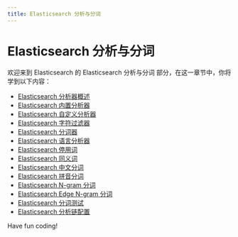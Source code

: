 ```yaml
---
title: Elasticsearch 分析与分词
---
```


# Elasticsearch 分析与分词

欢迎来到 Elasticsearch 的 Elasticsearch 分析与分词 部分，在这一章节中，你将学到以下内容：

- [Elasticsearch 分析器概述](./0-elasticsearch-analyzer-overview.mdx)
- [Elasticsearch 内置分析器](./1-elasticsearch-built-in-analyzer.mdx)
- [Elasticsearch 自定义分析器](./2-elasticsearch-custom-analyzer.mdx)
- [Elasticsearch 字符过滤器](./3-elasticsearch-character-filter.mdx)
- [Elasticsearch 分词器](./4-elasticsearch-word-breaker.mdx)
- [Elasticsearch 语言分析器](./5-elasticsearch-language-analyzer.mdx)
- [Elasticsearch 停用词](./6-elasticsearch-stopwords.mdx)
- [Elasticsearch 同义词](./7-elasticsearch-synonyms.mdx)
- [Elasticsearch 中文分词](./8-elasticsearch-chinese-participle.mdx)
- [Elasticsearch 拼音分词](./9-elasticsearch-pinyin-participle.mdx)
- [Elasticsearch N-gram 分词](./10-elasticsearch-n-gram-participle.mdx)
- [Elasticsearch Edge N-gram 分词](./11-elasticsearch-edge-n-gram-participle.mdx)
- [Elasticsearch 分词测试](./12-elasticsearch-word-segmentation-test.mdx)
- [Elasticsearch 分析链配置](./13-elasticsearch-analytics-chain-configuration.mdx)

Have fun coding!